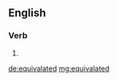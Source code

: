==English==

===Verb===
{{head|en}}

# {{en-past of|equivalate}}

[[de:equivalated]]
[[mg:equivalated]]